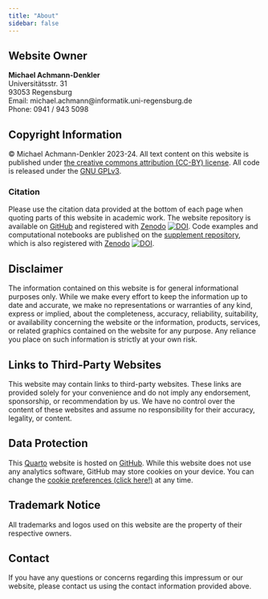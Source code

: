 ```yaml
---
title: "About"
sidebar: false
---
```



## Website Owner

**Michael Achmann-Denkler** <br/>
Universitätsstr. 31 <br/>
93053 Regensburg <br/>
Email: michael.achmann@informatik.uni-regensburg.de <br/>
Phone: 0941 / 943 5098


## Copyright Information
&copy; Michael Achmann-Denkler 2023-24.  All text content on this website is published under [the creative commons attribution (CC-BY) license](https://creativecommons.org/licenses/by/4.0/). All code is released under the [GNU GPLv3](https://github.com/michaelachmann/social-media-lab/blob/v0.0.1/LICENSE).

### Citation
 Please use the citation data provided at the bottom of each page when quoting parts of this website in academic work. The website repository is available on [GitHub](https://github.com/michaelachmann/social-media-lab-quarto) and registered with [Zenodo](https://doi.org/10.5281/zenodo.10039756) [![DOI](https://zenodo.org/badge/DOI/10.5281/zenodo.10039756.svg)](https://zenodo.org/doi/10.5281/zenodo.10039756). Code examples and computational notebooks are published on the [supplement repository](https://github.com/michaelachmann/social-media-lab), which is also registered with [Zenodo](https://doi.org/10.5281/zenodo.8199901) [![DOI](https://zenodo.org/badge/DOI/10.5281/zenodo.8199901.svg)](https://doi.org/10.5281/zenodo.8199901).

## Disclaimer
The information contained on this website is for general informational purposes only. While we make every effort to keep the information up to date and accurate, we make no representations or warranties of any kind, express or implied, about the completeness, accuracy, reliability, suitability, or availability concerning the website or the information, products, services, or related graphics contained on the website for any purpose. Any reliance you place on such information is strictly at your own risk.

## Links to Third-Party Websites
This website may contain links to third-party websites. These links are provided solely for your convenience and do not imply any endorsement, sponsorship, or recommendation by us. We have no control over the content of these websites and assume no responsibility for their accuracy, legality, or content.

## Data Protection
This [Quarto](https://quarto.org/) website is hosted on [GitHub](https://github.com/). While this website does not use any analytics software, GitHub may store cookies on your device. You can change the <u>[cookie preferences (click here!)]{#open_preferences_center}</u> at any time.

## Trademark Notice
All trademarks and logos used on this website are the property of their respective owners.

## Contact
If you have any questions or concerns regarding this impressum or our website, please contact us using the contact information provided above.

